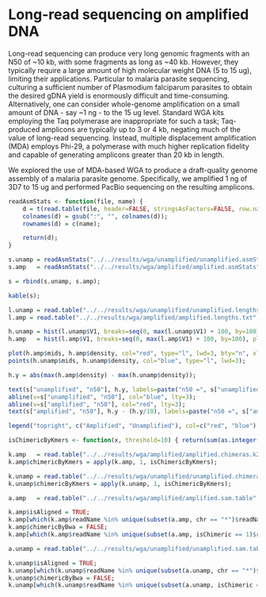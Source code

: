 Long-read sequencing on amplified DNA
=====================================

Long-read sequencing can produce very long genomic fragments with an N50 of ~10 kb, with some fragments as long as ~40 kb.  However, they typically require a large amount of high molecular weight DNA (5 to 15 ug), limiting their applications.  Particular to malaria parasite sequencing, culturing a sufficient number of Plasmodium falciparum parasites to obtain the desired gDNA yield is enormously difficult and time-consuming.  Alternatively, one can consider whole-genome amplification on a small amount of DNA - say ~1 ng - to the 15 ug level.  Standard WGA kits employing the Taq polymerase are inappropriate for such a task; Taq-produced amplicons are typically up to 3 or 4 kb, negating much of the value of long-read sequencing.  Instead, multiple displacement amplification (MDA) employs Phi-29, a polymerase with much higher replication fidelity and capable of generating amplicons greater than 20 kb in length.

We explored the use of MDA-based WGA to produce a draft-quality genome assembly of a malaria parasite genome.  Specifically, we amplified 1 ng of 3D7 to 15 ug and performed PacBio sequencing on the resulting amplicons.

```r
readAsmStats <- function(file, name) {
    d = t(read.table(file, header=FALSE, stringsAsFactors=FALSE, row.names=1));
    colnames(d) = gsub(":", "", colnames(d));
    rownames(d) = c(name);

    return(d);
}

s.unamp = readAsmStats("../../results/wga/unamplified/unamplified.asmStats", "unamplified");
s.amp   = readAsmStats("../../results/wga/amplified/amplified.asmStats", "amplified");

s = rbind(s.unamp, s.amp);

kable(s);
```

```r
l.unamp = read.table("../../results/wga/unamplified/unamplified.lengths.txt", header=FALSE, stringsAsFactors=FALSE);
l.amp = read.table("../../results/wga/amplified/amplified.lengths.txt", header=FALSE, stringsAsFactors=FALSE);

h.unamp = hist(l.unamp$V1, breaks=seq(0, max(l.unamp$V1) + 100, by=100), plot=FALSE);
h.amp   = hist(l.amp$V1, breaks=seq(0, max(l.amp$V1) + 100, by=100), plot=FALSE);

plot(h.amp$mids, h.amp$density, col="red", type="l", lwd=3, bty="n", xlab="Read length (bp)", ylab="Density", cex=1.3, cex.axis=1.3, cex.lab=1.3);
points(h.unamp$mids, h.unamp$density, col="blue", type="l", lwd=3);

h.y = abs(max(h.amp$density) - max(h.unamp$density));

text(s["unamplified", "n50"], h.y, labels=paste("n50 =", s["unamplified", "n50"], "bp"), col="blue", pos=4, offset=-0.06);
abline(v=s["unamplified", "n50"], col="blue", lty=3);
abline(v=s["amplified", "n50"], col="red", lty=3);
text(s["amplified", "n50"], h.y - (h.y/10), labels=paste("n50 =", s["amplified", "n50"], "bp"), col="red", pos=4, offset=-0.06);

legend("topright", c("Amplified", "Unamplified"), col=c("red", "blue"), lwd=3, cex=1.3, bty="n");
```

```r
isChimericByKmers <- function(x, threshold=10) { return(sum(as.integer(x[4:19]) >= 10) > 1); }

k.amp   = read.table("../../results/wga/amplified/amplified.chimeras.k21.txt", header=TRUE, stringsAsFactors=FALSE);
k.amp$chimericByKmers = apply(k.amp, 1, isChimericByKmers);

k.unamp = read.table("../../results/wga/unamplified/unamplified.chimeras.k21.txt", header=TRUE, stringsAsFactors=FALSE);
k.unamp$chimericByKmers = apply(k.unamp, 1, isChimericByKmers);

```

```r
a.amp   = read.table("../../results/wga/amplified/amplified.sam.table", header=FALSE, stringsAsFactors=FALSE, col.names=c("readName", "length", "isChimeric", "chr", "start", "MQ"));

k.amp$isAligned = TRUE;
k.amp[which(k.amp$readName %in% unique(subset(a.amp, chr == "*")$readName)), "isAligned"] = FALSE;
k.amp$chimericByBwa = FALSE;
k.amp[which(k.amp$readName %in% unique(subset(a.amp, isChimeric == 1)$readName)), "chimericByBwa"] = TRUE;

a.unamp = read.table("../../results/wga/unamplified/unamplified.sam.table", header=FALSE, stringsAsFactors=FALSE, col.names=c("readName", "length", "isChimeric", "chr", "start", "MQ"));

k.unamp$isAligned = TRUE;
k.unamp[which(k.unamp$readName %in% unique(subset(a.unamp, chr == "*")$readName)), "isAligned"] = FALSE;
k.unamp$chimericByBwa = FALSE;
k.unamp[which(k.unamp$readName %in% unique(subset(a.unamp, isChimeric == 1)$readName)), "chimericByBwa"] = TRUE;
```
